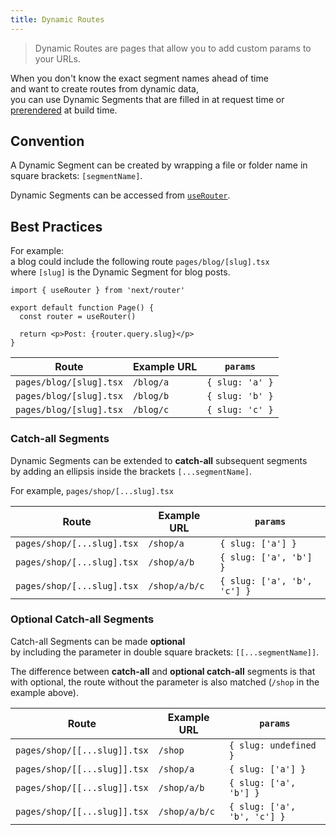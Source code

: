 ```yaml
---
title: Dynamic Routes
---
```


> Dynamic Routes are pages that allow you to add custom params to your URLs.

When you don't know the exact segment names ahead of time  
and want to create routes from dynamic data,  
you can use Dynamic Segments that are filled in at request time or [prerendered](/next-page/building-your-application/data-fetching/get-static-paths) at build time.

## Convention

A Dynamic Segment can be created by wrapping a file or folder name in square brackets: `[segmentName]`.

Dynamic Segments can be accessed from [`useRouter`](/next-page/api-reference/functions/use-router).

## Best Practices

For example:  
a blog could include the following route `pages/blog/[slug].tsx`  
where `[slug]` is the Dynamic Segment for blog posts.

```tsx
import { useRouter } from 'next/router'

export default function Page() {
  const router = useRouter()

  return <p>Post: {router.query.slug}</p>
}
```

| Route                   | Example URL | `params`        |
| ----------------------- | ----------- | --------------- |
| `pages/blog/[slug].tsx` | `/blog/a`   | `{ slug: 'a' }` |
| `pages/blog/[slug].tsx` | `/blog/b`   | `{ slug: 'b' }` |
| `pages/blog/[slug].tsx` | `/blog/c`   | `{ slug: 'c' }` |

### Catch-all Segments

Dynamic Segments can be extended to **catch-all** subsequent segments  
by adding an ellipsis inside the brackets `[...segmentName]`.

For example, `pages/shop/[...slug].tsx`

| Route                      | Example URL   | `params`                    |
| -------------------------- | ------------- | --------------------------- |
| `pages/shop/[...slug].tsx` | `/shop/a`     | `{ slug: ['a'] }`           |
| `pages/shop/[...slug].tsx` | `/shop/a/b`   | `{ slug: ['a', 'b'] }`      |
| `pages/shop/[...slug].tsx` | `/shop/a/b/c` | `{ slug: ['a', 'b', 'c'] }` |

### Optional Catch-all Segments

Catch-all Segments can be made **optional**  
by including the parameter in double square brackets: `[[...segmentName]]`.

The difference between **catch-all** and **optional catch-all** segments is that  
with optional, the route without the parameter is also matched (`/shop` in the example above).

| Route                        | Example URL   | `params`                    |
| ---------------------------- | ------------- | --------------------------- |
| `pages/shop/[[...slug]].tsx` | `/shop`       | `{ slug: undefined }`       |
| `pages/shop/[[...slug]].tsx` | `/shop/a`     | `{ slug: ['a'] }`           |
| `pages/shop/[[...slug]].tsx` | `/shop/a/b`   | `{ slug: ['a', 'b'] }`      |
| `pages/shop/[[...slug]].tsx` | `/shop/a/b/c` | `{ slug: ['a', 'b', 'c'] }` |
